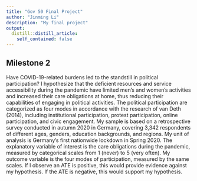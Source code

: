 ```yaml
---
title: "Gov 50 Final Project"
author: "Jinming Li"
description: "My final project"
output:
  distill::distill_article:
    self_contained: false
---
```




## Milestone 2

Have COVID-19-related burdens led to the standstill in political participation? I hypothesize that the deficient resources and service accessibility during the pandemic have limited men's and women's activities and increased their care obligations at home, thus reducing their capabilities of engaging in political activities. The political participation are categorized as four modes in accordance with the research of van Deth (2014), including institutional participation, protest participation, online participation, and civic engagement. My sample is based on a retrospective survey conducted in autumn 2020 in Germany, covering 3,342 respondents of different ages, genders, education backgrounds, and regions. My unit of analysis is Germany's first nationwide lockdown in Spring 2020. The explanatory variable of interest is the care obligations during the pandemic, measured by categorical scales from 1 (never) to 5 (very often). My outcome variable is the four modes of participation, measured by the same scales. If I observe an ATE is positive, this would provide evidence against my hypothesis. If the ATE is negative, this would support my hypothesis.